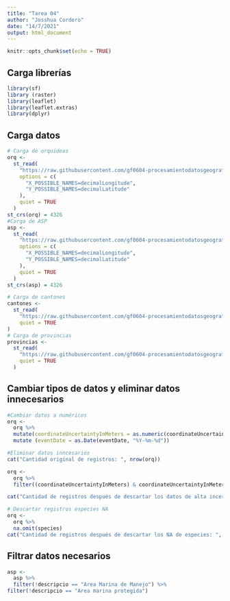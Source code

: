 ```yaml
---
title: "Tarea 04"
author: "Josshua Cordero"
date: "14/7/2021"
output: html_document
---
```


```r
knitr::opts_chunk$set(echo = TRUE)
```
## Carga librerías
```r
library(sf)
library (raster)
library(leaflet)
library(leaflet.extras)
library(dplyr)
```
## Carga datos
```r
# Carga de orquideas
orq <-
  st_read(
    "https://raw.githubusercontent.com/gf0604-procesamientodatosgeograficos/2021i-datos/main/gbif/orchidaceae-cr-registros.csv",
    options = c(
      "X_POSSIBLE_NAMES=decimalLongitude",
      "Y_POSSIBLE_NAMES=decimalLatitude"
    ),
    quiet = TRUE
  )
st_crs(orq) = 4326
#Carga de ASP
asp <-
  st_read(
    "https://raw.githubusercontent.com/gf0604-procesamientodatosgeograficos/2021i-datos/main/sinac/asp/asp-wgs84.geojson",
    options = c(
      "X_POSSIBLE_NAMES=decimalLongitude",
      "Y_POSSIBLE_NAMES=decimalLatitude"
    ),
    quiet = TRUE
  )
st_crs(asp) = 4326

# Carga de cantones
cantones <-
  st_read(
    "https://raw.githubusercontent.com/gf0604-procesamientodatosgeograficos/2021i-datos/main/ign/delimitacion-territorial-administrativa/cr_cantones_simp_wgs84.geojson",
    quiet = TRUE
)
# Carga de provincias
provincias <-
  st_read(
    "https://raw.githubusercontent.com/gf0604-procesamientodatosgeograficos/2021i-datos/main/ign/delimitacion-territorial-administrativa/cr_provincias_simp_wgs84.geojson",
    quiet = TRUE
  )
```

## Cambiar tipos de datos y eliminar datos innecesarios
```r
#Cambiar datos a numéricos
orq <-
  orq %>%
  mutate(coordinateUncertaintyInMeters = as.numeric(coordinateUncertaintyInMeters)) %>%
  mutate (eventDate = as.Date(eventDate, "%Y-%m-%d"))

#Eliminar datos inncesarios
cat("Cantidad original de registros: ", nrow(orq))

orq <-
  orq %>%
  filter((coordinateUncertaintyInMeters) & coordinateUncertaintyInMeters <= 1000)

cat("Cantidad de registros después de descartar los datos de alta incertidumbre en la ubicación >1000 : ", nrow(orq))

# Descartar registros especies NA
orq <-
  orq %>%
  na.omit(species)
cat("Cantidad de registros después de descartar los NA de especies: ", nrow(orq)) 
```
## Filtrar datos necesarios

```r
asp <-
  asp %>%
  filter(!descripcio == "Area Marina de Manejo") %>%
filter(!descripcio == "Area marina protegida")
```



